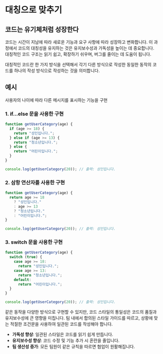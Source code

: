 
# 대칭으로 맞추기

## 코드는 유기체처럼 성장한다

코드는 시간이 지남에 따라 새로운 기능과 요구 사항에 따라 성장하고 변화합니다. 이 과정에서 코드의 대칭성을 유지하는 것은 유지보수성과 가독성을 높이는 데 중요합니다. 대칭적인 코드 구조는 읽기 쉽고, 확장하기 쉬우며, 버그를 줄이는 데 도움이 됩니다.

<Callout>
  대칭적인 코드란 한 가지 방식을 선택해서 각기 다른 방식으로 작성한 동일한
  동작의 코드를 하나의 작성 방식으로 작성하는 것을 의미합니다.
</Callout>

## 예시

사용자의 나이에 따라 다른 메시지를 표시하는 기능을 구현

### 1. if...else 문을 사용한 구현

```ts
function getUserCategory(age) {
  if (age >= 18) {
    return "성인입니다.";
  } else if (age >= 13) {
    return "청소년입니다.";
  } else {
    return "어린이입니다.";
  }
}

console.log(getUserCategory(20)); // 출력: 성인입니다.
```

### 2. 삼항 연산자를 사용한 구현

```ts
function getUserCategory(age) {
  return age >= 18
    ? "성인입니다."
    : age >= 13
    ? "청소년입니다."
    : "어린이입니다.";
}

console.log(getUserCategory(20)); // 출력: 성인입니다.
```

### 3. switch 문을 사용한 구현

```ts
function getUserCategory(age) {
  switch (true) {
    case age >= 18:
      return "성인입니다.";
    case age >= 13:
      return "청소년입니다.";
    default:
      return "어린이입니다.";
  }
}

console.log(getUserCategory(20)); // 출력: 성인입니다.
```

같은 동작을 다양한 방식으로 구현할 수 있지만, 코드 스타일의 통일성은 코드의 품질과 유지보수성에 큰 영향을 미칩니다. 팀 내에서 합의된 스타일 가이드를 따르고, 상황에 맞는 적절한 조건문을 사용하여 일관된 코드를 작성해야 합니다.

- **가독성 향상**: 일관된 스타일은 코드를 읽기 쉽게 만듭니다.
- **유지보수성 향상**: 코드 수정 및 기능 추가 시 혼란을 줄입니다.
- **팀 생산성 증가**: 모든 팀원이 같은 규칙을 따르면 협업이 원활해집니다.
